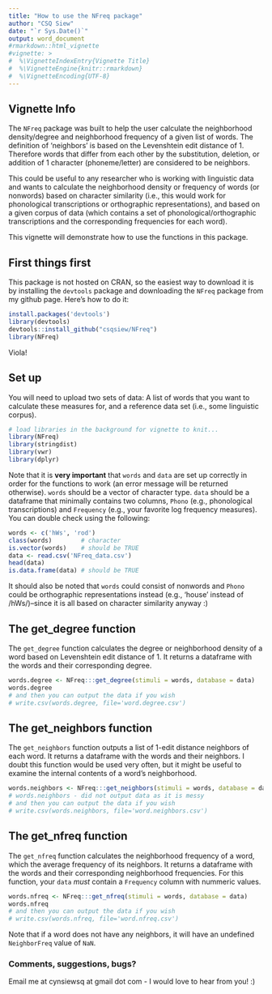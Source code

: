 ```yaml
---
title: "How to use the NFreq package"
author: "CSQ Siew"
date: "`r Sys.Date()`"
output: word_document
#rmarkdown::html_vignette
#vignette: >
#  %\VignetteIndexEntry{Vignette Title}
#  %\VignetteEngine{knitr::rmarkdown}
#  %\VignetteEncoding{UTF-8}
---
```


## Vignette Info    

The `NFreq` package was built to help the user calculate the neighborhood density/degree and neighborhood frequency of a given list of words. The definition of 'neighbors' is based on the Levenshtein edit distance of 1. Therefore words that differ from each other by the substitution, deletion, or addition of 1 character (phoneme/letter) are considered to be neighbors. 

This could be useful to any researcher who is working with linguistic data and wants to calculate the neighborhood density or frequency of words (or nonwords) based on character similarity (i.e., this would work for phonological transcriptions or orthographic representations), and based on a given corpus of data (which contains a set of phonological/orthographic transcriptions and the corresponding frequencies for each word). 

This vignette will demonstrate how to use the functions in this package.  

## First things first  

This package is not hosted on CRAN, so the easiest way to download it is by installing the `devtools` package and downloading the `NFreq` package from my github page. Here's how to do it:   

```r
install.packages('devtools')
library(devtools)
devtools::install_github("csqsiew/NFreq")
library(NFreq)
```

Viola!  

## Set up 

You will need to upload two sets of data: A list of words that you want to calculate these measures for, and a reference data set (i.e., some linguistic corpus). 

```r
# load libraries in the background for vignette to knit... 
library(NFreq)
library(stringdist)
library(vwr)
library(dplyr)
```

Note that it is **very important** that `words` and `data` are set up correctly in order for the functions to work (an error message will be returned otherwise). `words` should be a vector of character type. `data` should be a dataframe that minimally contains two columns, `Phono` (e.g., phonological transcriptions) and `Frequency` (e.g., your favorite log frequency measures). You can double check using the following:

```r
words <- c('hWs', 'rod')
class(words)        # character
is.vector(words)    # should be TRUE
data <- read.csv('NFreq_data.csv')
head(data)
is.data.frame(data) # should be TRUE
```

It should also be noted that `words` could consist of nonwords and `Phono` could be orthographic representations instead (e.g., 'house' instead of /hWs/)--since it is all based on character similarity anyway :)  

## The get_degree function

The `get_degree` function calculates the degree or neighborhood density of a word based on Levenshtein edit distance of 1. It returns a dataframe with the words and their corresponding degree.

```r
words.degree <- NFreq:::get_degree(stimuli = words, database = data)
words.degree
# and then you can output the data if you wish
# write.csv(words.degree, file='word.degree.csv')
```

## The get_neighbors function

The `get_neighbors` function outputs a list of 1-edit distance neighbors of each word. It returns a dataframe with the words and their neighbors. I doubt this function would be used very often, but it might be useful to examine the internal contents of a word's neighborhood.  

```r
words.neighbors <- NFreq:::get_neighbors(stimuli = words, database = data)
# words.neighbors - did not output data as it is messy
# and then you can output the data if you wish
# write.csv(words.neighbors, file='word.neighbors.csv')
```

## The get_nfreq function

The `get_nfreq` function calculates the neighborhood frequency of a word, which the average frequency of its neighbors. It returns a dataframe with the words and their corresponding neighborhood frequencies. For this function, your `data` *must* contain a `Frequency` column with nummeric values. 

```r
words.nfreq <- NFreq:::get_nfreq(stimuli = words, database = data)
words.nfreq
# and then you can output the data if you wish
# write.csv(words.nfreq, file='word.nfreq.csv')
```

Note that if a word does not have any neighbors, it will have an undefined `NeighborFreq` value of `NaN`.  

### Comments, suggestions, bugs?  

Email me at cynsiewsq at gmail dot com - I would love to hear from you! :)   
